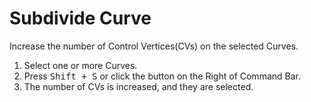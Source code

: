 
# Subdivide Curve

<Reference shortcut="Shift + S" command="Subdivide Curve" button="Right of Command Bar" />

Increase the number of Control Vertices(CVs) on the selected Curves.

1. Select one or more Curves.
2. Press <kbd>Shift + S</kbd> or click the button <ButtonIcon type="button-subdivide-curve" /> on the Right of Command Bar.
3. The number of CVs is increased, and they are selected.
























